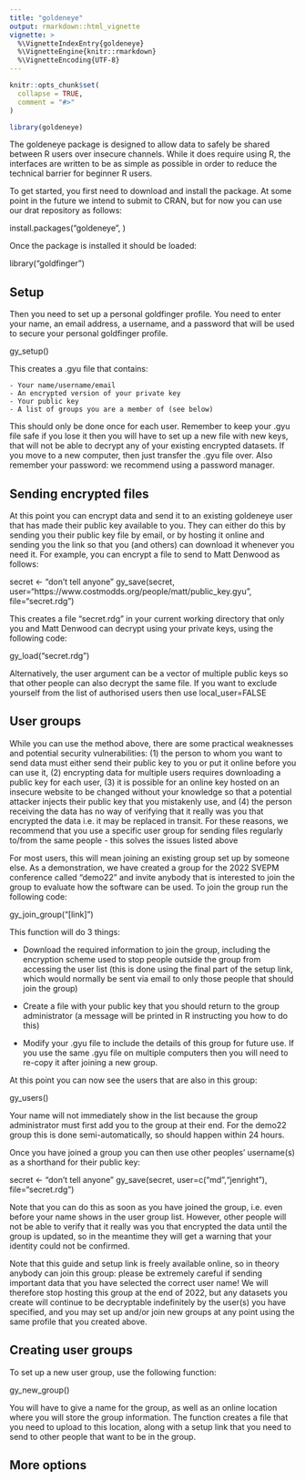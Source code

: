 ```yaml
---
title: "goldeneye"
output: rmarkdown::html_vignette
vignette: >
  %\VignetteIndexEntry{goldeneye}
  %\VignetteEngine{knitr::rmarkdown}
  %\VignetteEncoding{UTF-8}
---
```


```r
knitr::opts_chunk$set(
  collapse = TRUE,
  comment = "#>"
)
```

```r
library(goldeneye)
```

The goldeneye package is designed to allow data to safely be shared between R users over insecure channels.  While it does require using R, the interfaces are written to be as simple as possible in order to reduce the technical barrier for beginner R users.

To get started, you first need to download and install the package.  At some point in the future we intend to submit to CRAN, but for now you can use our drat repository as follows:

install.packages("goldeneye", )

Once the package is installed it should be loaded:

library("goldfinger")

## Setup

Then you need to set up a personal goldfinger profile.  You need to enter your name, an email address, a username, and a password that will be used to secure your personal goldfinger profile.

gy_setup()

This creates a .gyu file that contains:

	- Your name/username/email
	- An encrypted version of your private key
	- Your public key
	- A list of groups you are a member of (see below)

This should only be done once for each user.  Remember to keep your .gyu file safe if you lose it then you will have to set up a new file with new keys, that will not be able to decrypt any of your existing encrypted datasets.  If you move to a new computer, then just transfer the .gyu file over.  Also remember your password:  we recommend using a password manager.

## Sending encrypted files

At this point you can encrypt data and send it to an existing goldeneye user that has made their public key available to you.  They can either do this by sending you their public key file by email, or by hosting it online and sending you the link so that you (and others) can download it whenever you need it.  For example, you can encrypt a file to send to Matt Denwood as follows:

secret <- "don't tell anyone"
gy_save(secret, user="https://www.costmodds.org/people/matt/public_key.gyu", file="secret.rdg")

This creates a file "secret.rdg" in your current working directory that only you and Matt Denwood can decrypt using your private keys, using the following code:

gy_load("secret.rdg")

Alternatively, the user argument can be a vector of multiple public keys so that other people can also decrypt the same file. If you want to exclude yourself from the list of authorised users then use local_user=FALSE


## User groups

While you can use the method above, there are some practical weaknesses and potential security vulnerabilities:  (1) the person to whom you want to send data must either send their public key to you or put it online before you can use it, (2) encrypting data for multiple users requires downloading a public key for each user, (3) it is possible for an online key hosted on an insecure website to be changed without your knowledge so that a potential attacker injects their public key that you mistakenly use, and (4) the person receiving the data has no way of verifying that it really was you that encrypted the data i.e. it may be replaced in transit.  For these reasons, we recommend that you use a specific user group for sending files regularly to/from the same people - this solves the issues listed above

For most users, this will mean joining an existing group set up by someone else.  As a demonstration, we have created a group for the 2022 SVEPM conference called "demo22" and invite anybody that is interested to join the group to evaluate how the software can be used.  To join the group run the following code:

gy_join_group("[link]")

This function will do 3 things:

- Download the required information to join the group, including the encryption scheme used to stop people outside the group from accessing the user list (this is done using the final part of the setup link, which would normally be sent via email to only those people that should join the group)

- Create a file with your public key that you should return to the group administrator (a message will be printed in R instructing you how to do this)

- Modify your .gyu file to include the details of this group for future use.  If you use the same .gyu file on multiple computers then you will need to re-copy it after joining a new group.

At this point you can now see the users that are also in this group:

gy_users()

Your name will not immediately show in the list because the group administrator must first add you to the group at their end.  For the demo22 group this is done semi-automatically, so should happen within 24 hours.

Once you have joined a group you can then use other peoples' username(s) as a shorthand for their public key:

secret <- "don't tell anyone"
gy_save(secret, user=c("md","jenright"), file="secret.rdg")

Note that you can do this as soon as you have joined the group, i.e. even before your name shows in the user group list.  However, other people will not be able to verify that it really was you that encrypted the data until the group is updated, so in the meantime they will get a warning that your identity could not be confirmed.

Note that this guide and setup link is freely available online, so in theory anybody can join this group:  please be extremely careful if sending important data that you have selected the correct user name!  We will therefore stop hosting this group at the end of 2022, but any datasets you create will continue to be decryptable indefinitely by the user(s) you have specified, and you may set up and/or join new groups at any point using the same profile that you created above. 


## Creating user groups

To set up a new user group, use the following function:

gy_new_group()

You will have to give a name for the group, as well as an online location where you will store the group information.  The function creates a file that you need to upload to this location, along with a setup link that you need to send to other people that want to be in the group.




## More options
